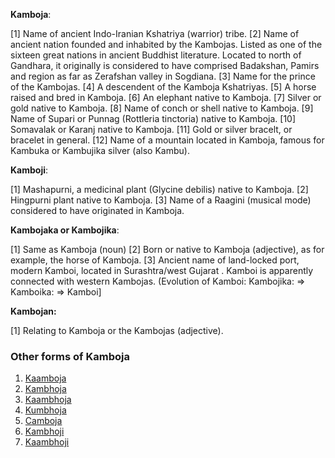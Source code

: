 '''Kamboja''':
 
[1] Name of ancient Indo-Iranian Kshatriya (warrior) tribe. 
[2] Name of ancient nation founded and inhabited by the Kambojas. Listed as one of the sixteen great nations in ancient Buddhist literature. Located to north of Gandhara, it originally is considered to have comprised Badakshan, Pamirs and region as far as Zerafshan valley in Sogdiana.
[3] Name for the prince of the Kambojas. 
[4] A descendent of the Kamboja Kshatriyas.
[5] A horse raised and bred in Kamboja.
[6] An elephant native to Kamboja.
[7] Silver or gold native to Kamboja.
[8] Name of conch or shell native to Kamboja.
[9] Name of Supari or Punnag (Rottleria tinctoria) native to Kamboja.
[10] Somavalak or Karanj native to Kamboja.
[11] Gold or silver bracelt, or bracelet in general.
[12] Name of a mountain located in Kamboja, famous for Kambuka or Kambujika silver (also Kambu).

'''Kamboji''':

[1]  Mashapurni, a medicinal plant (Glycine debilis) native to Kamboja. [2]  Hingpurni plant native to Kamboja.
[3]  Name of a Raagini (musical mode) considered to have originated in Kamboja. 

'''Kambojaka or Kambojika''':

[1] Same as Kamboja (noun) [2] Born or native to Kamboja (adjective), as for example, the horse of Kamboja. [3] Ancient name of land-locked port, modern Kamboi, located in Surashtra/west Gujarat . Kamboi is apparently connected with western Kambojas. (Evolution of Kamboi:  Kambojika: => Kamboika: => Kamboi]

'''Kambojan:'''

[1] Relating to Kamboja or the Kambojas (adjective). 

===Other forms of Kamboja===

#[[Kaamboja]]
#[[Kambhoja]]
#[[Kaambhoja]]
#[[Kumbhoja]]
#[[Camboja]]
#[[Kambhoji]]
#[[Kaambhoji]]